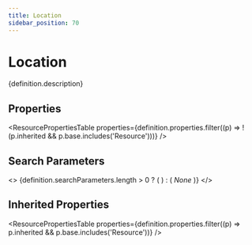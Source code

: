 ```yaml
---
title: Location
sidebar_position: 70
---
```



# Location

<p>{definition.description}</p>

## Properties

<ResourcePropertiesTable properties={definition.properties.filter((p) => !(p.inherited && p.base.includes('Resource')))} />

## Search Parameters

<>
  {definition.searchParameters.length > 0 ? (
    <SearchParamsTable searchParams={definition.searchParameters} />
  ) : (
    <em>None</em>
  )}
</>

## Inherited Properties

<ResourcePropertiesTable properties={definition.properties.filter((p) => p.inherited && p.base.includes('Resource'))} />


